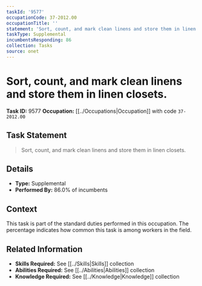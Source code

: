 ```yaml
---
taskId: '9577'
occupationCode: 37-2012.00
occupationTitle: ''
statement: 'Sort, count, and mark clean linens and store them in linen closets.'
taskType: Supplemental
incumbentsResponding: 86
collection: Tasks
source: onet
---
```

# Sort, count, and mark clean linens and store them in linen closets.

**Task ID:** 9577
**Occupation:** [[../Occupations|Occupation]] with code `37-2012.00`

## Task Statement

> Sort, count, and mark clean linens and store them in linen closets.

## Details

- **Type:** Supplemental
- **Performed By:** 86.0% of incumbents

## Context

This task is part of the standard duties performed in this occupation. The percentage indicates how common this task is among workers in the field.

## Related Information

- **Skills Required:** See [[../Skills|Skills]] collection
- **Abilities Required:** See [[../Abilities|Abilities]] collection
- **Knowledge Required:** See [[../Knowledge|Knowledge]] collection
